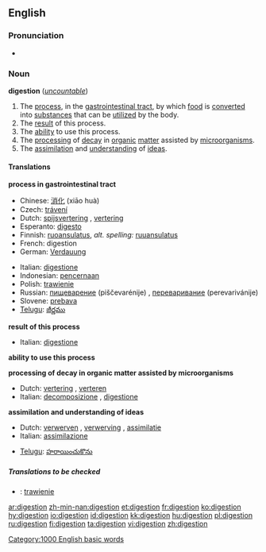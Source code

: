 {{see|digestión}}

==English==

===Pronunciation===
*{{audio|en-us-digestion.ogg|Audio (US)}}

===Noun===
{{wikipedia}}
'''digestion''' (''[[uncountable]]'')
#The [[process]], in the [[gastrointestinal tract]], by which [[food]] is [[convert]]ed into [[substance]]s that can be [[utilize]]d by the body.
#The [[result]] of this process.
#The [[ability]] to use this process.
#The [[processing]] of [[decay]] in [[organic]] [[matter]] assisted by [[microorganism]]s.
#The [[assimilation]] and [[understanding]] of [[idea]]s.

====Translations====
'''process in gastrointestinal tract'''
{{top}}
*Chinese: [[消化]] (xiāo huà)
*Czech: [[trávení]] {{n}}
*Dutch: [[spijsvertering]] {{f}}, [[vertering]] {{f}}
*Esperanto: [[digesto]]
*Finnish: [[ruoansulatus]], ''alt. spelling:'' [[ruuansulatus]]
*French: digestion {{f}}
*German: [[Verdauung]] {{f}}
{{mid}}
*Italian: [[digestione]] {{f}}
*Indonesian: [[pencernaan]] 
*Polish: [[trawienie]] {{n}}
*Russian: [[пищеварение]] (piščevarénije) {{n}}, [[переваривание]] (perevarivánije) {{n}}
*Slovene: [[prebava]] {{f}}
*[[Telugu]]: [[జీర్ణము]]
{{bottom}}

'''result of this process'''
{{top}}
*Italian: [[digestione]] {{f}}
{{mid}}
{{bottom}}

'''ability to use this process'''
{{top}}
{{mid}}
{{bottom}}

'''processing of decay in organic matter assisted by microorganisms'''
{{top}}
*Dutch: [[vertering]] {{f}}, [[verteren]] {{n}}
*Italian: [[decomposizione]] {{f}}, [[digestione]] {{f}}
{{mid}}
{{bottom}}

'''assimilation and understanding of ideas'''
{{top}}
*Dutch: [[verwerven]] {{n}}, [[verwerving]] {{f}}, [[assimilatie]] {{f}}
*Italian: [[assimilazione]] {{f}}
{{mid}}
*[[Telugu]]: [[హరాయించుకొను]]
{{bottom}}

=====Translations to be checked=====
<!--Remove this section once all of the translations below have been moved into the tables above.-->
{{checktrans}}

*{{ttbc|Polish}}: [[trawienie]] {{n}}

[[Category:1000 English basic words]]

[[ar:digestion]]
[[zh-min-nan:digestion]]
[[et:digestion]]
[[fr:digestion]]
[[ko:digestion]]
[[hy:digestion]]
[[io:digestion]]
[[id:digestion]]
[[kk:digestion]]
[[hu:digestion]]
[[pl:digestion]]
[[ru:digestion]]
[[fi:digestion]]
[[ta:digestion]]
[[vi:digestion]]
[[zh:digestion]]